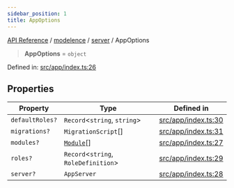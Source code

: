 ```yaml
---
sidebar_position: 1
title: AppOptions
---
```


[API Reference](/api-reference/modelence/server/type-aliases/../../../index) / [modelence](/api-reference/modelence/server/type-aliases/../../index) / [server](/api-reference/modelence/server/type-aliases/../index) / AppOptions

> **AppOptions** = `object`

Defined in: [src/app/index.ts:26](https://github.com/modelence/modelence/blob/8d08a79602fe0680b3d62b288a539c2c8a173875/packages/modelence/src/app/index.ts#L26)

## Properties

| Property | Type | Defined in |
| ------ | ------ | ------ |
| <a id="defaultroles"></a> `defaultRoles?` | `Record`\<`string`, `string`\> | [src/app/index.ts:30](https://github.com/modelence/modelence/blob/8d08a79602fe0680b3d62b288a539c2c8a173875/packages/modelence/src/app/index.ts#L30) |
| <a id="migrations"></a> `migrations?` | `MigrationScript`[] | [src/app/index.ts:31](https://github.com/modelence/modelence/blob/8d08a79602fe0680b3d62b288a539c2c8a173875/packages/modelence/src/app/index.ts#L31) |
| <a id="modules"></a> `modules?` | [`Module`](/api-reference/modelence/server/type-aliases/../classes/Module)[] | [src/app/index.ts:27](https://github.com/modelence/modelence/blob/8d08a79602fe0680b3d62b288a539c2c8a173875/packages/modelence/src/app/index.ts#L27) |
| <a id="roles"></a> `roles?` | `Record`\<`string`, `RoleDefinition`\> | [src/app/index.ts:29](https://github.com/modelence/modelence/blob/8d08a79602fe0680b3d62b288a539c2c8a173875/packages/modelence/src/app/index.ts#L29) |
| <a id="server"></a> `server?` | `AppServer` | [src/app/index.ts:28](https://github.com/modelence/modelence/blob/8d08a79602fe0680b3d62b288a539c2c8a173875/packages/modelence/src/app/index.ts#L28) |

